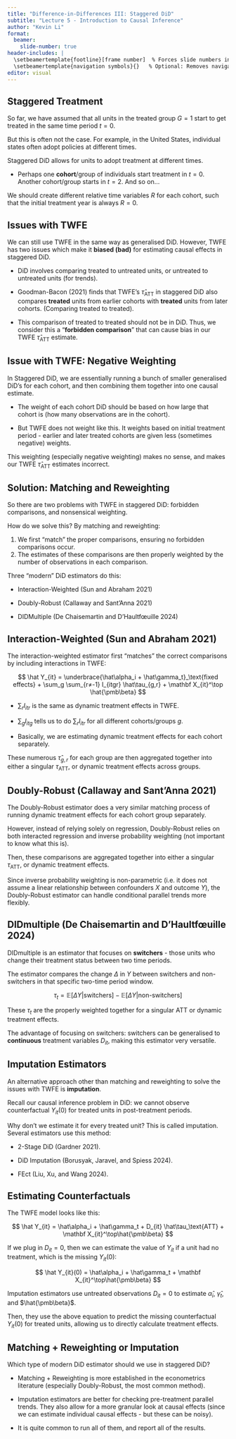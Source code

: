 ```yaml
---
title: "Difference-in-Differences III: Staggered DiD"
subtitle: "Lecture 5 - Introduction to Causal Inference"
author: "Kevin Li"
format:
  beamer:
    slide-number: true
header-includes: |
  \setbeamertemplate{footline}[frame number]  % Forces slide numbers in footline
  \setbeamertemplate{navigation symbols}{}   % Optional: Removes navigation symbols
editor: visual
---
```


## Staggered Treatment

So far, we have assumed that all units in the treated group $G=1$ start to get treated in the same time period $t=0$.

But this is often not the case. For example, in the United States, individual states often adopt policies at different times.

Staggered DiD allows for units to adopt treatment at different times.

-   Perhaps one **cohort**/group of individuals start treatment in $t=0$. Another cohort/group starts in $t=2$. And so on...

We should create different relative time variables $R$ for each cohort, such that the initial treatment year is always $R=0$.

## Issues with TWFE

We can still use TWFE in the same way as generalised DiD. However, TWFE has two issues which make it **biased (bad)** for estimating causal effects in staggered DiD.

-   DiD involves comparing treated to untreated units, or untreated to untreated units (for trends).

-   Goodman-Bacon (2021) finds that TWFE's $\hat\tau_\text{ATT}$ in staggered DiD also compares **treated** units from earlier cohorts with **treated** units from later cohorts. (Comparing treated to treated).

-   This comparison of treated to treated should not be in DiD. Thus, we consider this a "**forbidden comparison**" that can cause bias in our TWFE $\hat\tau_\text{ATT}$ estimate.

## Issue with TWFE: Negative Weighting

In Staggered DiD, we are essentially running a bunch of smaller generalised DiD's for each cohort, and then combining them together into one causal estimate.

-   The weight of each cohort DiD should be based on how large that cohort is (how many observations are in the cohort).

-   But TWFE does not weight like this. It weights based on initial treatment period - earlier and later treated cohorts are given less (sometimes negative) weights.

This weighting (especially negative weighting) makes no sense, and makes our TWFE $\hat\tau_\text{ATT}$ estimates incorrect.

## Solution: Matching and Reweighting

So there are two problems with TWFE in staggered DiD: forbidden comparisons, and nonsensical weighting.

How do we solve this? By matching and reweighting:

1.  We first "match" the proper comparisons, ensuring no forbidden comparisons occur.
2.  The estimates of these comparisons are then properly weighted by the number of observations in each comparison.

Three "modern" DiD estimators do this:

-   Interaction-Weighted (Sun and Abraham 2021)

-   Doubly-Robust (Callaway and Sant'Anna 2021)

-   DIDMultiple (De Chaisemartin and D’Haultfœuille 2024)

## Interaction-Weighted (Sun and Abraham 2021)

The interaction-weighted estimator first "matches" the correct comparisons by including interactions in TWFE:

$$
\hat Y_{it} = \underbrace{\hat\alpha_i + \hat\gamma_t}_\text{fixed effects} + \sum_g \sum_{r≠-1} I_{itgr} \hat\tau_{g,r} + \mathbf X_{it}^\top \hat{\pmb\beta}
$$

-   $\sum_r I_{itr}$ is the same as dynamic treatment effects in TWFE.

-   $\sum_g I_{itg}$ tells us to do $\sum_r I_{itr}$ for all different cohorts/groups $g$.

-   Basically, we are estimating dynamic treatment effects for each cohort separately.

These numerous $\hat\tau_{g,r}$ for each group are then aggregated together into either a singular $\tau_\text{ATT}$, or dynamic treatment effects across groups.

## Doubly-Robust (Callaway and Sant'Anna 2021)

The Doubly-Robust estimator does a very similar matching process of running dynamic treatment effects for each cohort group separately.

However, instead of relying solely on regression, Doubly-Robust relies on both interacted regression and inverse probability weighting (not important to know what this is).

Then, these comparisons are aggregated together into either a singular $\tau_\text{ATT}$, or dynamic treatment effects.

Since inverse probability weighting is non-parametric (i.e. it does not assume a linear relationship between confounders $X$ and outcome $Y$), the Doubly-Robust estimator can handle conditional parallel trends more flexibly.

## DIDmultiple (De Chaisemartin and D’Haultfœuille 2024)

DIDmultiple is an estimator that focuses on **switchers** - those units who change their treatment status between two time periods.

The estimator compares the change $\Delta$ in $Y$ between switchers and non-switchers in that specific two-time period window.

$$
\tau_t = \mathbb E[\Delta Y|\text{switchers}] - \mathbb E[\Delta Y|\text{non-switchers}]
$$

These $\tau_t$ are the properly weighted together for a singular ATT or dynamic treatment effects.

The advantage of focusing on switchers: switchers can be generalised to **continuous** treatment variables $D_{it}$, making this estimator very versatile.

## Imputation Estimators

An alternative approach other than matching and reweighting to solve the issues with TWFE is **imputation**.

Recall our causal inference problem in DiD: we cannot observe counterfactual $Y_{it}(0)$ for treated units in post-treatment periods.

Why don't we estimate it for every treated unit? This is called imputation. Several estimators use this method:

-   2-Stage DiD (Gardner 2021).

-   DiD Imputation (Borusyak, Jaravel, and Spiess 2024).

-   FEct (Liu, Xu, and Wang 2024).

## Estimating Counterfactuals

The TWFE model looks like this:

$$
\hat Y_{it} = \hat\alpha_i + \hat\gamma_t + D_{it} \hat\tau_\text{ATT} + \mathbf X_{it}^\top\hat{\pmb\beta}
$$

If we plug in $D_{it} = 0$, then we can estimate the value of $Y_{it}$ if a unit had no treatment, which is the missing $Y_{it}(0)$:

$$
\hat Y_{it}(0) = \hat\alpha_i + \hat\gamma_t + \mathbf X_{it}^\top\hat{\pmb\beta}
$$

Imputation estimators use untreated observations $D_{it} = 0$ to estimate $\hat\alpha_i$, $\hat\gamma_t$, and $\hat{\pmb\beta}$.

Then, they use the above equation to predict the missing counterfactual $Y_{it}(0)$ for treated units, allowing us to directly calculate treatment effects.

## Matching + Reweighting or Imputation

Which type of modern DiD estimator should we use in staggered DiD?

-   Matching + Reweighting is more established in the econometrics literature (especially Doubly-Robust, the most common method).

-   Imputation estimators are better for checking pre-treatment parallel trends. They also allow for a more granular look at causal effects (since we can estimate individual causal effects - but these can be noisy).

-   It is quite common to run all of them, and report all of the results.
